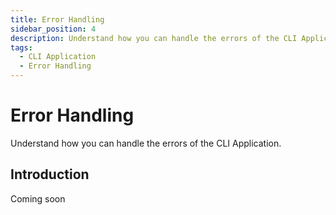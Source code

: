 ```yaml
---
title: Error Handling
sidebar_position: 4
description: Understand how you can handle the errors of the CLI Application.
tags:
  - CLI Application
  - Error Handling
---
```


# Error Handling

Understand how you can handle the errors of the CLI Application.

## Introduction

Coming soon
